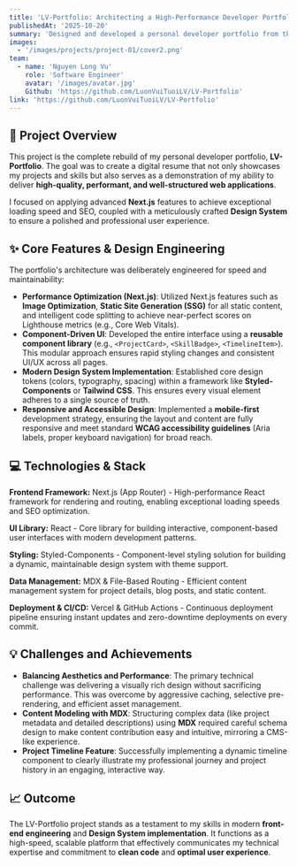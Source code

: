 ```yaml
---
title: 'LV-Portfolio: Architecting a High-Performance Developer Portfolio with Next.js'
publishedAt: '2025-10-20'
summary: 'Designed and developed a personal developer portfolio from the ground up, focusing on optimal performance, modern UI/UX principles, and maintainable component architecture using Next.js.'
images:
  - '/images/projects/project-01/cover2.png'
team:
  - name: 'Nguyen Long Vu'
    role: 'Software Engineer'
    avatar: '/images/avatar.jpg'
    Github: 'https://github.com/LuonVuiTuoiLV/LV-Portfolio'
link: 'https://github.com/LuonVuiTuoiLV/LV-Portfolio'
---
```


## 🚀 Project Overview

This project is the complete rebuild of my personal developer portfolio, **LV-Portfolio**. The goal was to create a digital resume that not only showcases my projects and skills but also serves as a demonstration of my ability to deliver **high-quality, performant, and well-structured web applications**.

I focused on applying advanced **Next.js** features to achieve exceptional loading speed and SEO, coupled with a meticulously crafted **Design System** to ensure a polished and professional user experience.

## ✨ Core Features & Design Engineering

The portfolio's architecture was deliberately engineered for speed and maintainability:

- **Performance Optimization (Next.js)**: Utilized Next.js features such as **Image Optimization**, **Static Site Generation (SSG)** for all static content, and intelligent code splitting to achieve near-perfect scores on Lighthouse metrics (e.g., Core Web Vitals).
- **Component-Driven UI**: Developed the entire interface using a **reusable component library** (e.g., `<ProjectCard>`, `<SkillBadge>`, `<TimelineItem>`). This modular approach ensures rapid styling changes and consistent UI/UX across all pages.
- **Modern Design System Implementation**: Established core design tokens (colors, typography, spacing) within a framework like **Styled-Components** or **Tailwind CSS**. This ensures every visual element adheres to a single source of truth.
- **Responsive and Accessible Design**: Implemented a **mobile-first** development strategy, ensuring the layout and content are fully responsive and meet standard **WCAG accessibility guidelines** (Aria labels, proper keyboard navigation) for broad reach.

## 💻 Technologies & Stack

**Frontend Framework:** Next.js (App Router) - High-performance React framework for rendering and routing, enabling exceptional loading speeds and SEO optimization.

**UI Library:** React - Core library for building interactive, component-based user interfaces with modern development patterns.

**Styling:** Styled-Components - Component-level styling solution for building a dynamic, maintainable design system with theme support.

**Data Management:** MDX & File-Based Routing - Efficient content management system for project details, blog posts, and static content.

**Deployment & CI/CD:** Vercel & GitHub Actions - Continuous deployment pipeline ensuring instant updates and zero-downtime deployments on every commit.

## 💡 Challenges and Achievements

- **Balancing Aesthetics and Performance**: The primary technical challenge was delivering a visually rich design without sacrificing performance. This was overcome by aggressive caching, selective pre-rendering, and efficient asset management.
- **Content Modeling with MDX**: Structuring complex data (like project metadata and detailed descriptions) using **MDX** required careful schema design to make content contribution easy and intuitive, mirroring a CMS-like experience.
- **Project Timeline Feature**: Successfully implementing a dynamic timeline component to clearly illustrate my professional journey and project history in an engaging, interactive way.

## 📈 Outcome

The LV-Portfolio project stands as a testament to my skills in modern **front-end engineering** and **Design System implementation**. It functions as a high-speed, scalable platform that effectively communicates my technical expertise and commitment to **clean code** and **optimal user experience**.
